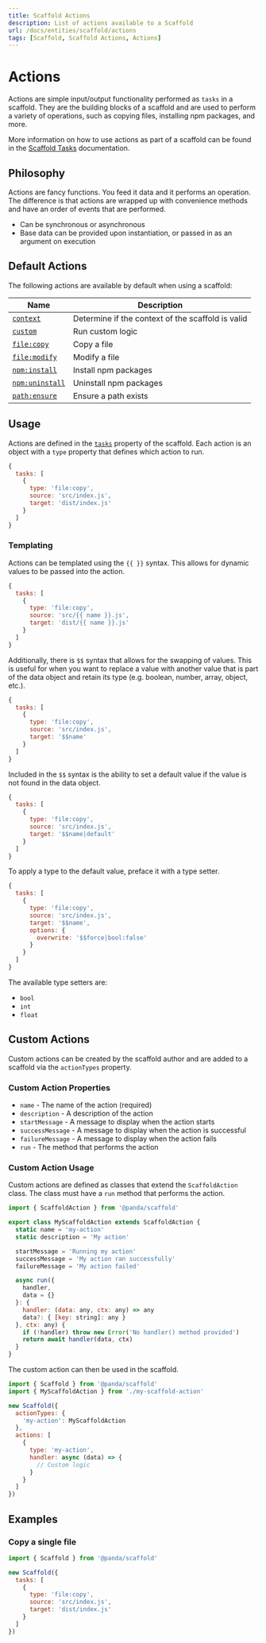```yaml
---
title: Scaffold Actions
description: List of actions available to a Scaffold
url: /docs/entities/scaffold/actions
tags: [Scaffold, Scaffold Actions, Actions] 
---
```


# Actions

Actions are simple input/output functionality performed as `tasks` in a scaffold. They are the building blocks of a scaffold and are used to perform a variety of operations, such as copying files, installing npm packages, and more.

More information on how to use actions as part of a scaffold can be found in the [Scaffold Tasks](/docs/entities/scaffold/properties/tasks) documentation.

## Philosophy

Actions are fancy functions. You feed it data and it performs an operation. The difference is that actions are wrapped up with convenience methods and have an order of events that are performed.

* Can be synchronous or asynchronous
* Base data can be provided upon instantiation, or passed in as an argument on execution

## Default Actions

The following actions are available by default when using a scaffold:

| Name | Description |
| ---- | ----------- |
| [`context`](./actions/context) | Determine if the context of the scaffold is valid |
| [`custom`](./actions/custom) | Run custom logic |
| [`file:copy`](./actions/file-copy) | Copy a file |
| [`file:modify`](./actions/file-modify) | Modify a file |
| [`npm:install`](./actions/npm-install) | Install npm packages |
| [`npm:uninstall`](./actions/npm-uninstall) | Uninstall npm packages |
| [`path:ensure`](./actions/path-ensure) | Ensure a path exists |

## Usage

Actions are defined in the [`tasks`](/docs/entities/scaffold/properties/tasks) property of the scaffold. Each action is an object with a `type` property that defines which action to run.

```js
{
  tasks: [
    {
      type: 'file:copy',
      source: 'src/index.js',
      target: 'dist/index.js'
    }
  ]
}
```

### Templating

Actions can be templated using the `{{ }}` syntax. This allows for dynamic values to be passed into the action.

```js
{
  tasks: [
    {
      type: 'file:copy',
      source: 'src/{{ name }}.js',
      target: 'dist/{{ name }}.js'
    }
  ]
}
```

Additionally, there is `$$` syntax that allows for the swapping of values. This is useful for when you want to replace a value with another value that is part of the data object and retain its type (e.g. boolean, number, array, object, etc.).

```js
{
  tasks: [
    {
      type: 'file:copy',
      source: 'src/index.js',
      target: '$$name'
    }
  ]
}
```

Included in the `$$` syntax is the ability to set a default value if the value is not found in the data object.

```js
{
  tasks: [
    {
      type: 'file:copy',
      source: 'src/index.js',
      target: '$$name|default'
    }
  ]
}
```

To apply a type to the default value, preface it with a type setter.

```js
{
  tasks: [
    {
      type: 'file:copy',
      source: 'src/index.js',
      target: '$$name',
      options: {
        overwrite: '$$force|bool:false'
      }
    }
  ]
}
```

The available type setters are:

* `bool`
* `int`
* `float`

## Custom Actions

Custom actions can be created by the scaffold author and are added to a scaffold via the `actionTypes` property.

### Custom Action Properties

* `name` - The name of the action (required)
* `description` - A description of the action
* `startMessage` - A message to display when the action starts
* `successMessage` - A message to display when the action is successful
* `failureMessage` - A message to display when the action fails
* `run` - The method that performs the action

### Custom Action Usage

Custom actions are defined as classes that extend the `ScaffoldAction` class. The class must have a `run` method that performs the action.

```js
import { ScaffoldAction } from '@panda/scaffold'

export class MyScaffoldAction extends ScaffoldAction {
  static name = 'my-action'
  static description = 'My action'

  startMessage = 'Running my action'
  successMessage = 'My action ran successfully'
  failureMessage = 'My action failed'

  async run({
    handler,
    data = {}
  }: {
    handler: (data: any, ctx: any) => any
    data?: { [key: string]: any }
  }, ctx: any) {
    if (!handler) throw new Error('No handler() method provided')
    return await handler(data, ctx)
  }
}
```

The custom action can then be used in the scaffold.

```js
import { Scaffold } from '@panda/scaffold'
import { MyScaffoldAction } from './my-scaffold-action'

new Scaffold({
  actionTypes: {
    'my-action': MyScaffoldAction
  },
  actions: [
    {
      type: 'my-action',
      handler: async (data) => {
        // Custom logic
      }
    }
  ]
})
```

## Examples

### Copy a single file

```js
import { Scaffold } from '@panda/scaffold'

new Scaffold({
  tasks: [
    {
      type: 'file:copy',
      source: 'src/index.js',
      target: 'dist/index.js'
    }
  ]
})
```
